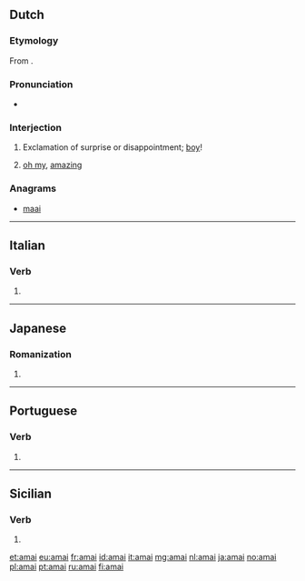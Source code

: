 ==Dutch==

===Etymology===
From {{der|nl|en|oh my}}.

===Pronunciation===
* {{audio|Nl-amai.ogg|Audio|lang=nl}}

===Interjection===
{{nl-interj}}

# {{label|nl|Brabant}} Exclamation of surprise or disappointment; [[boy]]!
#:{{ux|nl|'''Amai''', [[wat|wa']][[ene|ne]] [[klap]]!|''[[jee|Jee]]'', what a [[punch]] (or [[thunderstroke]])}}
#:{{ux|nl|Wa'ne [[stoot]], '''amai'''!|What a [[blunder]], ''gosh''!}}
# {{label|nl|Brabant}} [[oh my]], [[amazing]]
#: {{ux|nl|'''Amai''', da'ziet er goed uit! / '''Amai'''!|''Oh my'', that is looking good! / ''Amazing''!}}

===Anagrams===
* [[maai#Dutch|maai]]

----

==Italian==

===Verb===
{{head|it|verb form}}

# {{form of|first-person singular indicative past historic|amare|lang=it}}

----

==Japanese==

===Romanization===
{{ja-romaji}}

# {{ja-romanization of|あまい}}

----

==Portuguese==

===Verb===
{{pt-verb-form}}

# {{pt-verb form of|amar|ar|imperative|affirmative|plural|second}}

----

==Sicilian==

===Verb===
{{head|scn|verb form}}

# {{form of|[[first-person singular]] [[preterite]] [[active voice|active]] [[indicative mood|indicative]]|amari|lang=scn}}

[[et:amai]]
[[eu:amai]]
[[fr:amai]]
[[id:amai]]
[[it:amai]]
[[mg:amai]]
[[nl:amai]]
[[ja:amai]]
[[no:amai]]
[[pl:amai]]
[[pt:amai]]
[[ru:amai]]
[[fi:amai]]